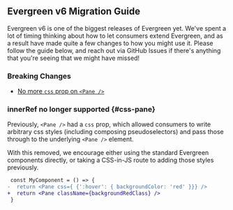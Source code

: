 

## Evergreen v6 Migration Guide

Evergreen v6 is one of the biggest releases of Evergreen yet. We've spent a lot of timing thinking about how to let consumers extend Evergreen,
and as a result have made quite a few changes to how you might use it. Please follow the guide below, and reach out via GitHub Issues if there's anything
that you're seeing that we might have missed!

### Breaking Changes

- [No more `css` prop on `<Pane />`](#css-pane)

### innerRef no longer supported {#css-pane}

Previously, `<Pane />` had a `css` prop, which allowed consumers to write arbitrary css styles (including composing pseudoselectors) and pass those
through to the underlying `<Pane />` element.

With this removed, we encourage either using the standard Evergreen components directly, or taking a CSS-in-JS route to adding those styles previously.

```diff static
 const MyComponent = () => {
-  return <Pane css={ {':hover': { backgroundColor: 'red' }}} />
+  return <Pane className={backgroundRedClass} />
 }
```
